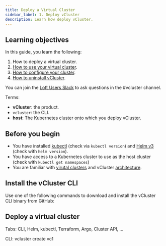 ```yaml
---
title: Deploy a Virtual Cluster
sidebar_label: 1. Deploy vCluster
description: Learn how deploy vCluster.
---
```



## Learning objectives

In this guide, you learn the following:

1. How to deploy a virtual cluster.
1. [How to use your virtual cluster](/get-started/02-use-cluster.mdx).
1. [How to configure your cluster](/get-started/03-configure-cluster.mdx).
1. [How to uninstall vCluster](/get-started/04-cleanup.mdx).


You can join the [Loft Users Slack](https://slack.loft.sh/) to ask questions in the #vcluster channel.

Terms:

* **vCluster**: the product.
* `vcluster`: the CLI.
* **host**: The Kubernetes cluster onto which you deploy vCluster. 


## Before you begin

- You have installed [kubectl](https://kubernetes.io/docs/tasks/tools/#kubectl) (check via `kubectl version`) and [Helm v3](https://helm.sh/docs/intro/install/) (check with `helm version`).
- You have access to a Kubernetes cluster to use as the host cluster (check with `kubectl get namespaces`)
- You are familiar with [virutal clusters](index.mdx) and vCluster [architecture](/architecture/README.mdx).

## Install the vCluster CLI

Use one of the following commands to download and install the vCluster CLI binary from GitHub:

<InstallCLIFragment/>


## Deploy a virtual cluster


Tabs: CLI, Helm, kubectl, Terraform, Argo, Cluster API, …

CLI: vcluster create vc1
   

